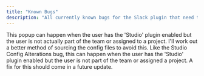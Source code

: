 ```yaml
---
title: "Known Bugs"
description: "All currently known bugs for the Slack plugin that need to be fixed"
---
```


<Card title="Permissions Error on Studio Config Alterations" img="/images/prism/slack/known_bugs_studio_config_permissions.webp">
    This popup can happen when the user has the 'Studio' plugin enabled but the user is not actually part of the team or assigned to a project. I'll work out a better method of sourcing the config files to avoid this.
</Card>

<Card title="Permissions Error on Project Config Alterations" img="/images/prism/slack/known_bugs_project_config_permissions.webp">
    Like the Studio Config Alterations bug, this can happen when the user has the 'Studio' plugin enabled but the user is not part of the team or assigned a project. A fix for this should come in a future update.
</Card>